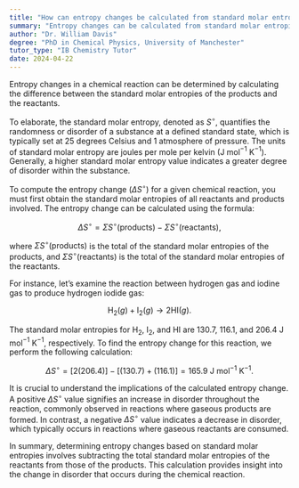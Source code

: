 ```yaml
---
title: "How can entropy changes be calculated from standard molar entropies?"
summary: "Entropy changes can be calculated from standard molar entropies by subtracting the entropy of reactants from that of the products."
author: "Dr. William Davis"
degree: "PhD in Chemical Physics, University of Manchester"
tutor_type: "IB Chemistry Tutor"
date: 2024-04-22
---
```


Entropy changes in a chemical reaction can be determined by calculating the difference between the standard molar entropies of the products and the reactants.

To elaborate, the standard molar entropy, denoted as $S^\circ$, quantifies the randomness or disorder of a substance at a defined standard state, which is typically set at $25$ degrees Celsius and $1$ atmosphere of pressure. The units of standard molar entropy are joules per mole per kelvin (J mol$^{-1}$ K$^{-1}$). Generally, a higher standard molar entropy value indicates a greater degree of disorder within the substance.

To compute the entropy change ($\Delta S^\circ$) for a given chemical reaction, you must first obtain the standard molar entropies of all reactants and products involved. The entropy change can be calculated using the formula:

$$
\Delta S^\circ = \Sigma S^\circ (\text{products}) - \Sigma S^\circ (\text{reactants}),
$$

where $\Sigma S^\circ (\text{products})$ is the total of the standard molar entropies of the products, and $\Sigma S^\circ (\text{reactants})$ is the total of the standard molar entropies of the reactants.

For instance, let’s examine the reaction between hydrogen gas and iodine gas to produce hydrogen iodide gas:

$$
\text{H}_2(g) + \text{I}_2(g) \rightarrow 2\text{HI}(g).
$$

The standard molar entropies for $\text{H}_2$, $\text{I}_2$, and $\text{HI}$ are $130.7$, $116.1$, and $206.4$ J mol$^{-1}$ K$^{-1}$, respectively. To find the entropy change for this reaction, we perform the following calculation:

$$
\Delta S^\circ = [2(206.4)] - [(130.7) + (116.1)] = 165.9 \text{ J mol}^{-1} \text{ K}^{-1}.
$$

It is crucial to understand the implications of the calculated entropy change. A positive $\Delta S^\circ$ value signifies an increase in disorder throughout the reaction, commonly observed in reactions where gaseous products are formed. In contrast, a negative $\Delta S^\circ$ value indicates a decrease in disorder, which typically occurs in reactions where gaseous reactants are consumed.

In summary, determining entropy changes based on standard molar entropies involves subtracting the total standard molar entropies of the reactants from those of the products. This calculation provides insight into the change in disorder that occurs during the chemical reaction.
    